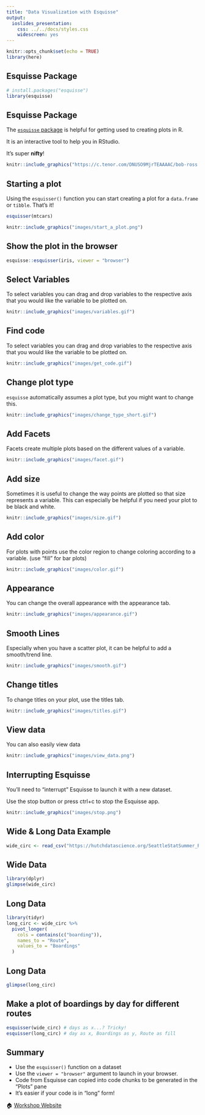 ```yaml
---
title: "Data Visualization with Esquisse"
output:
  ioslides_presentation:
    css: ../../docs/styles.css
    widescreen: yes
---
```



```r
knitr::opts_chunk$set(echo = TRUE)
library(here)
```

## Esquisse Package

```r
# install.packages("esquisse")
library(esquisse)
```

## Esquisse Package

The [`esquisse` package](https://cran.r-project.org/web/packages/esquisse/vignettes/get-started.html) is helpful for getting used to creating plots in R.

It is an interactive tool to help you in RStudio.

It's super **nifty**!
```r
knitr::include_graphics("https://c.tenor.com/DNUSO9MjrTEAAAAC/bob-ross.gif")
```

## Starting a plot

Using the `esquisser()` function you can start creating a plot for a `data.frame` or `tibble`. That's it!

```r
esquisser(mtcars)
```

```r
knitr::include_graphics("images/start_a_plot.png")
```

## Show the plot in the browser

```r
esquisse::esquisser(iris, viewer = "browser")
```

## Select Variables

To select variables you can drag and drop variables to the respective axis that you would like the variable to be plotted on.

```r
knitr::include_graphics("images/variables.gif")
```

## Find code

To select variables you can drag and drop variables to the respective axis that you would like the variable to be plotted on.

```r
knitr::include_graphics("images/get_code.gif")
```

## Change plot type

`esquisse` automatically assumes a plot type, but you might want to change this.

```r
knitr::include_graphics("images/change_type_short.gif")
```

## Add Facets

Facets create multiple plots based on the different values of a variable.

```r
knitr::include_graphics("images/facet.gif")
```

## Add size

Sometimes it is useful to change the way points are plotted so that size represents a variable. This can especially be helpful if you need your plot to be black and white.

```r
knitr::include_graphics("images/size.gif")
```

## Add color

For plots with points use the color region to change coloring according to a variable.
(use "fill" for bar plots)

```r
knitr::include_graphics("images/color.gif")
```

## Appearance

You can change the overall appearance with the appearance tab.

```r
knitr::include_graphics("images/appearance.gif")
```

## Smooth Lines

Especially when you have a scatter plot, it can be helpful to add a smooth/trend line. 

```r
knitr::include_graphics("images/smooth.gif")
```

## Change titles

To change titles on your plot, use the titles tab.

```r
knitr::include_graphics("images/titles.gif")
```

## View data

You can also easily view data

```r
knitr::include_graphics("images/view_data.png")
```

## Interrupting Esquisse

You'll need to "interrupt" Esquisse to launch it with a new dataset.

Use the stop button or press ctrl+c to stop the Esquisse app.

```r
knitr::include_graphics("images/stop.png")
```

## Wide & Long Data Example

```r
wide_circ <- read_csv("https://hutchdatascience.org/SeattleStatSummer_R/data/Charm_City_Circulator_Ridership.csv")
```

## Wide Data

```r
library(dplyr)
glimpse(wide_circ)
```


## Long Data

```r
library(tidyr)
long_circ <- wide_circ %>%
  pivot_longer(
    cols = contains(c("boarding")),
    names_to = "Route",
    values_to = "Boardings"
  )
```

## Long Data

```r
glimpse(long_circ)
```

## Make a plot of boardings by day for different routes

```r
esquisser(wide_circ) # days as x...? Tricky!
esquisser(long_circ) # day as x, Boardings as y, Route as fill
```

## Summary

* Use the `esquisser()` function on a dataset
* Use the `viewer = "browser"` argument to launch in your browser.
* Code from Esquisse can copied into code chunks to be generated in the "Plots" pane
* It's easier if your code is in "long" form!


🏠 [Workshop Website](https://hutchdatascience.org/SeattleStatSummer_R/data/)


